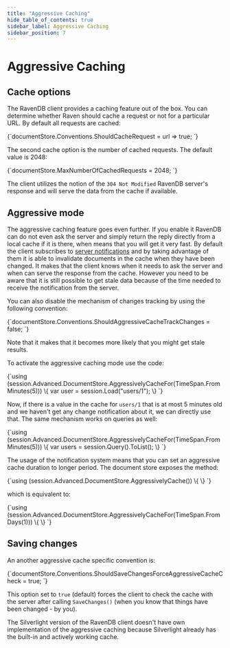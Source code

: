 ```yaml
---
title: "Aggressive Caching"
hide_table_of_contents: true
sidebar_label: Aggressive Caching
sidebar_position: 7
---
```



# Aggressive Caching

## Cache options
The RavenDB client provides a caching feature out of the box. You can determine whether Raven should cache a request or not for a particular URL. By default all requests are cached:

<TabItem value="should_cache_delegate" label="should_cache_delegate">
<CodeBlock language="csharp">
{`documentStore.Conventions.ShouldCacheRequest = url => true;
`}
</CodeBlock>
</TabItem>

The second cache option is the number of cached requests. The default value is 2048:

<TabItem value="max_number_of_requests" label="max_number_of_requests">
<CodeBlock language="csharp">
{`documentStore.MaxNumberOfCachedRequests = 2048;
`}
</CodeBlock>
</TabItem>

The client utilizes the notion of the `304 Not Modified` RavenDB server's response and will serve the data from the cache if available. 

## Aggressive mode

The aggressive caching feature goes even further. If you enable it RavenDB can do not even ask the server and simply return the reply directly from a local cache if it is there,
when means that you will get it very fast. By default the client subscribes to [server notifications](../changes-api.mdx) and by taking advantage of them it is able to invalidate documents in the cache 
when they have been changed. It makes that the client knows when it needs to ask the server and when can serve the response from the cache. However you need to be aware that it is still possible to get 
stale data because of the time needed to receive the notification from the server.

You can also disable the mechanism of changes tracking by using the following convention:

<TabItem value="disable_changes_tracking" label="disable_changes_tracking">
<CodeBlock language="csharp">
{`documentStore.Conventions.ShouldAggressiveCacheTrackChanges = false;
`}
</CodeBlock>
</TabItem>

Note that it makes that it becomes more likely that you might get stale results.

To activate the aggressive caching mode use the code:

<TabItem value="aggressive_cache_load" label="aggressive_cache_load">
<CodeBlock language="csharp">
{`using (session.Advanced.DocumentStore.AggressivelyCacheFor(TimeSpan.FromMinutes(5)))
\{
	var user = session.Load<User>("users/1");
\}
`}
</CodeBlock>
</TabItem>

Now, if there is a value in the cache for `users/1` that is at most 5 minutes old and we haven't get any change notification about it, we can directly use that. The same mechanism works on queries as well:

<TabItem value="aggressive_cache_query" label="aggressive_cache_query">
<CodeBlock language="csharp">
{`using (session.Advanced.DocumentStore.AggressivelyCacheFor(TimeSpan.FromMinutes(5)))
\{
	var users = session.Query<User>().ToList();
\}
`}
</CodeBlock>
</TabItem>

The usage of the notification system means that you can set an aggressive cache duration to longer period. The document store exposes the method:

<TabItem value="aggressive_cache_for_one_day_1" label="aggressive_cache_for_one_day_1">
<CodeBlock language="csharp">
{`using  (session.Advanced.DocumentStore.AggressivelyCache()) \{ \}
`}
</CodeBlock>
</TabItem>

which is equivalent to:

<TabItem value="aggressive_cache_for_one_day_2" label="aggressive_cache_for_one_day_2">
<CodeBlock language="csharp">
{`using (session.Advanced.DocumentStore.AggressivelyCacheFor(TimeSpan.FromDays(1))) \{ \}
`}
</CodeBlock>
</TabItem>

## Saving changes

An another aggressive cache specific convention is:

<TabItem value="should_save_changes_force_aggressive_cache_check_convention" label="should_save_changes_force_aggressive_cache_check_convention">
<CodeBlock language="csharp">
{`documentStore.Conventions.ShouldSaveChangesForceAggressiveCacheCheck = true;
`}
</CodeBlock>
</TabItem>

This option set to `true` (default) forces the client to check the cache with the server after calling `SaveChanges()` (when you know that things have been changed  - by you).

<Admonition type="note" title="">
The Silverlight version of the RavenDB client doesn't have own implementation of the aggressive caching because Silverlight already has the built-in and actively working cache.
</Admonition>
